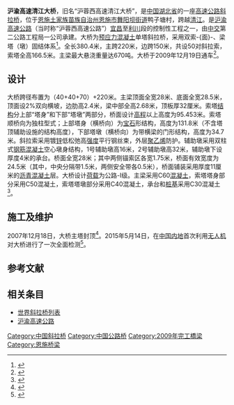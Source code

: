 {{noteTA
|G1=地名
|1=zh-hans:斜拉桥;zh-hk:斜拉橋;zh-tw:斜張橋;}}
{{关于|沪渝高速的清江大桥|其他跨越清江的桥梁|清江大桥 (消歧义)}}
{{Infobox bridge
|image            = Qing Jiang Bridge-1.jpg
|image_size    = 270
|caption          = 
|bridge_name = 清江大桥
|native_name  = 
|native_name_lang= 
|official_name = 
|other_name   = 
|locale             = {{CHN}}[[湖北省|湖北省]][[恩施市|恩施市]]
|carries            = {{China Expwy Name|G50}}
|crosses           = [[清江|清江]]
|owner            = 
|maint             = 
|designer        = 
|engineering   = 
|architect        = 
|material         = [[预应力混凝土|预应力混凝土]]
|design            = 单塔[[斜拉桥|斜拉桥]]
|mainspan       = {{convert|220|m|0}}
|spans             = 
|length            = {{convert|380.4|m|0}}
|width             = {{convert|28|m|0}}
|height            = {{convert|166.5|m|0}}
|below             = 
|coordinates    = {{Coord|30.231944|109.495556|type:landmark_region:CN|display=inline,title}}
|builder           = 中交第二公路工程局
|fabricator       =
|begin             = 
|complete       = 
|open              = 2009年12月19日
|cost                = 
|traffic             = 
|toll                 = 
|preceded       = 
|followed        = 
|extra              = {{Location map | China Hubei | label= | label_size= | alt= | position= | background= | lat=30.231944 | long=109.495556 | mark=AB-Brücke.svg | marksize=10 | float=center | width= | caption=清江大桥在湖北省的位置}}
}}

'''沪渝高速清江大桥'''，旧名“沪蓉西高速清江大桥”，是[[中国|中国]][[湖北省|湖北省]]的一座[[高速公路|高速公路]][[斜拉桥|斜拉桥]]，位于[[恩施土家族苗族自治州|恩施土家族苗族自治州]][[恩施市|恩施市]][[舞阳坝街道|舞阳坝街道]]鸭子塘村，跨越[[清江|清江]]。是[[沪渝高速公路|沪渝高速公路]]（当时称“沪蓉西高速公路”）[[宜昌|宜昌]]至[[利川市|利川]]段的控制性工程之一，由[[中交|中交]]第二公路工程局一公司承建。大桥为[[预应力混凝土|预应力混凝土]]单塔斜拉桥，采用双索-{面}-、梁塔（墩）固结体系<ref>{{cite web|url=http://www.hbenshi.gov.cn/xwzx_97/szxw/201111/t20111122_8009.html|title=湖北沪蓉西清江特大桥进入收尾阶段|author=全平|date=2009-11-26|publisher=中国硒都网}}{{Dead link|date=2018年7月 |bot=InternetArchiveBot |fix-attempted=yes }}</ref>。全长380.4米，主跨220米，边跨150米，共设50对斜拉索，索塔全高166.5米。主梁最大悬浇重量达670吨。大桥于2009年12月19日通车<ref>{{cite web|url=http://www.enshi.cn/20090210/ca166079.htm|title=清江特大桥|date=2009-12-19|publisher=恩施新闻网|access-date=2016-09-27|archive-url=https://web.archive.org/web/20120720205921/http://www.enshi.cn/20090210/ca166079.htm|archive-date=2012-07-20|dead-url=yes}}</ref>。

== 设计 ==
大桥跨径布置为（40+40+70）+220米。主梁顶面全宽28米、底面全宽28.5米，顶面设2%双向横坡，边肋高2.4米，梁中部全高2.68米，顶板厚32厘米。索塔[[结构|结构]]分上部“塔身”和下部“塔墩”两部分，桥面设计[[高程|高程]]以上高度为95.453米。索塔顺桥向为独柱型式；上部塔身（横桥向）为[[宝石|宝石]]形结构，高度为131.8米（不含塔顶辅助设施的结构高度），下部塔墩（横桥向）为带横梁的门形结构，高度为34.7米。斜拉索采用镀[[锌|锌]]低松弛高[[强度|强度]]平行钢丝束，外层[[聚乙烯|聚乙烯]]防护。辅助墩采用双柱式[[钢筋混凝土|钢筋混凝土]]空心墩身结构，1号辅助墩高16米，2号辅助墩高32米，辅助墩下设厚度4米的承台。桥面全宽28米；其中两侧锚索区各宽1.75米，桥面有效宽度为24.5米（其中，中央分隔带1.5米，两侧安全带各0.5米），桥面铺装采用厚度11厘米的[[沥青混凝土|沥青混凝土]]层。大桥设计[[荷载|荷载]]为公路-Ⅰ级。主梁采用C60[[混凝土|混凝土]]，索塔塔身部分采用C50混凝土，索塔塔墩部分采用C40混凝土，承台和[[桩基|桩基]]采用C30混凝土<ref>{{cite journal|author=李学有|date=2009-05-20|title=大跨混凝土斜拉桥施工控制中的若干关键问题研究|journal=湖南大学硕士学位论文|pages=6-8}}</ref>。

== 施工及维护 ==
2007年12月18日，大桥主塔封顶<ref>{{cite web|url=http://www.egjyc.com.cn/news/2169.asp|title=沪蓉西X2标清江大桥主塔胜利封顶|author=纪顺利|date=2007-12-21|publisher=中交二公局第一工程有限公司}}{{Dead link|date=2020年1月 |bot=InternetArchiveBot |fix-attempted=yes }}</ref>。2015年5月14日，在[[中国内地|中国内地]]首次利用[[无人机|无人机]]对大桥进行了一次全面检测<ref>{{cite web|url=http://www.enshi.cn/20140508/ca317211.htm|title=沪渝高速清江大桥启用无人机检测|author=田代明|date=2015-05-15|publisher=恩施新闻网}}{{Dead link|date=2020年1月 |bot=InternetArchiveBot |fix-attempted=yes }}</ref>。

== 参考文献 ==
{{reflist|1}}

== 相关条目 ==
* [[世界斜拉桥列表|世界斜拉桥列表]]
* [[沪渝高速公路|沪渝高速公路]]

{{DEFAULTSORT:Q}}
[[Category:中国斜拉桥|Category:中国斜拉桥]]
[[Category:中国公路桥|Category:中国公路桥]]
[[Category:2009年完工橋梁|Category:2009年完工橋梁]]
[[Category:恩施桥梁|Category:恩施桥梁]]